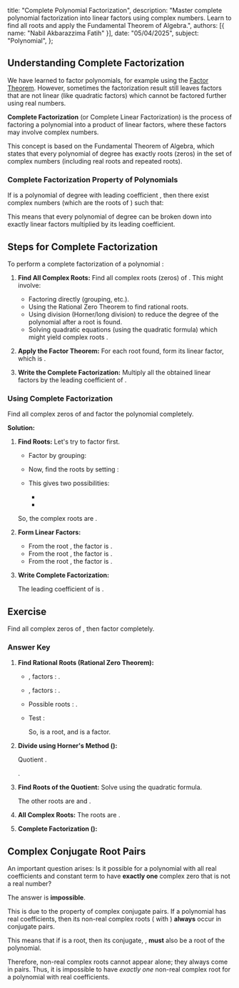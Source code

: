   title: "Complete Polynomial Factorization",
  description: "Master complete polynomial factorization into linear factors using complex numbers. Learn to find all roots and apply the Fundamental Theorem of Algebra.",
  authors: [{ name: "Nabil Akbarazzima Fatih" }],
  date: "05/04/2025",
  subject: "Polynomial",
};

## Understanding Complete Factorization

We have learned to factor polynomials, for example using the [Factor Theorem](/subject/high-school/11/mathematics/polynomial/factor-theorem). However, sometimes the factorization result still leaves factors that are not linear (like quadratic factors) which cannot be factored further using real numbers.

**Complete Factorization** (or Complete Linear Factorization) is the process of factoring a polynomial into a product of linear factors, where these factors may involve complex numbers.

This concept is based on the Fundamental Theorem of Algebra, which states that every polynomial of degree <InlineMath math="n \ge 1" /> has exactly <InlineMath math="n" /> roots (zeros) in the set of complex numbers (including real roots and repeated roots).

### Complete Factorization Property of Polynomials

If <InlineMath math="P(x)" /> is a polynomial of degree <InlineMath math="n \ge 1" /> with leading coefficient <InlineMath math="a_n \neq 0" />, then there exist complex numbers <InlineMath math="c_1, c_2, \dots, c_n" /> (which are the roots of <InlineMath math="P(x)" />) such that:

<BlockMath math="P(x) = a_n(x - c_1)(x - c_2)\dots(x - c_n)" />

This means that every polynomial of degree <InlineMath math="n" /> can be broken down into exactly <InlineMath math="n" /> linear factors <InlineMath math="(x - \text{root})" /> multiplied by its leading coefficient.

## Steps for Complete Factorization

To perform a complete factorization of a polynomial <InlineMath math="P(x)" />:

1. **Find All Complex Roots:** Find all <InlineMath math="n" /> complex roots (zeros) of <InlineMath math="P(x) = 0" />. This might involve:

   - Factoring directly (grouping, etc.).
   - Using the Rational Zero Theorem to find rational roots.
   - Using division (Horner/long division) to reduce the degree of the polynomial after a root is found.
   - Solving quadratic equations (using the quadratic formula) which might yield complex roots <InlineMath math="a \pm bi" />.

2. **Apply the Factor Theorem:** For each root <InlineMath math="c_i" /> found, form its linear factor, which is <InlineMath math="(x - c_i)" />.
3. **Write the Complete Factorization:** Multiply all the obtained linear factors by the leading coefficient <InlineMath math="a_n" /> of <InlineMath math="P(x)" />.

   <BlockMath math="P(x) = a_n(x - c_1)(x - c_2)\dots(x - c_n)" />

### Using Complete Factorization

Find all complex zeros of <InlineMath math="P(x) = x^3 - x^2 + x - 1" /> and factor the polynomial completely.

**Solution:**

1. **Find Roots:** Let's try to factor <InlineMath math="P(x)" /> first.

    - Factor by grouping:

      <div className="flex flex-col gap-4">
        <BlockMath math="P(x) = (x^3 - x^2) + (x - 1)" />
        <BlockMath math="P(x) = x^2(x - 1) + 1(x - 1)" />
        <BlockMath math="P(x) = (x^2 + 1)(x - 1)" />
      </div>

    - Now, find the roots by setting <InlineMath math="P(x) = 0" />:

      <BlockMath math="(x^2 + 1)(x - 1) = 0" />

    - This gives two possibilities:

      - <InlineMath math="x - 1 = 0 \implies x = 1" />
      - <InlineMath math="x^2 + 1 = 0 \implies x^2 = -1 \implies x = \pm\sqrt{-1} \implies x = \pm i" />

    So, the complex roots are <InlineMath math="1, i, -i" />.

2. **Form Linear Factors:**

    - From the root <InlineMath math="1" />, the factor is <InlineMath math="(x - 1)" />.
    - From the root <InlineMath math="i" />, the factor is <InlineMath math="(x - i)" />.
    - From the root <InlineMath math="-i" />, the factor is <InlineMath math="(x - (-i)) = (x + i)" />.

3. **Write Complete Factorization:**

    The leading coefficient of <InlineMath math="P(x)" /> is <InlineMath math="a_3 = 1" />.

    <div className="flex flex-col gap-4">
      <BlockMath math="P(x) = 1 \cdot (x - 1)(x - i)(x + i)" />
      <BlockMath math="P(x) = (x - 1)(x - i)(x + i)" />
    </div>

## Exercise

Find all complex zeros of <InlineMath math="P(x) = x^3 - 3x^2 + x + 5" />, then factor <InlineMath math="P(x)" /> completely.

### Answer Key

1. **Find Rational Roots (Rational Zero Theorem):**

    - <InlineMath math="a_0 = 5" />, factors <InlineMath math="p" />: <InlineMath math="\pm 1, \pm 5" />.
    - <InlineMath math="a_n = 1" />, factors <InlineMath math="q" />: <InlineMath math="\pm 1" />.
    - Possible roots <InlineMath math="p/q" />: <InlineMath math="\pm 1, \pm 5" />.
    - Test <InlineMath math="x = -1" />:

      <BlockMath math="P(-1) = (-1)^3 - 3(-1)^2 + (-1) + 5 = -1 - 3(1) - 1 + 5 = -1 - 3 - 1 + 5 = 0" />

      So, <InlineMath math="x = -1" /> is a root, and <InlineMath math="(x+1)" /> is a factor.

2. **Divide using Horner's Method (<InlineMath math="c = -1" />):**

   <BlockMath
     math="
        \begin{array}{c|cccc}
        -1 & 1 & -3 & 1 & 5 \\
          &   & -1 & 4 & -5 \\
        \hline
          & 1 & -4 & 5 & \boxed{0} \\
        \end{array}
        "
   />

   Quotient <InlineMath math="H(x) = x^2 - 4x + 5" />.

   <InlineMath math="P(x) = (x+1)(x^2 - 4x + 5)" />.

3. **Find Roots of the Quotient:** Solve <InlineMath math="x^2 - 4x + 5 = 0" /> using the quadratic formula.

   <div className="flex flex-col gap-4">
     <BlockMath math="x = \frac{-(-4) \pm \sqrt{(-4)^2 - 4(1)(5)}}{2(1)}" />
     <BlockMath math="x = \frac{4 \pm \sqrt{16 - 20}}{2}" />
     <BlockMath math="x = \frac{4 \pm \sqrt{-4}}{2}" />
     <BlockMath math="x = \frac{4 \pm 2i}{2}" />
     <BlockMath math="x = 2 \pm i" />
   </div>

   The other roots are <InlineMath math="2 + i" /> and <InlineMath math="2 - i" />.

4. **All Complex Roots:** The roots are <InlineMath math="-1, 2+i, 2-i" />.

5. **Complete Factorization (<InlineMath math="a_n = 1" />):**

   <div className="flex flex-col gap-4">
     <BlockMath math="P(x) = 1 \cdot (x - (-1))(x - (2+i))(x - (2-i))" />
     <BlockMath math="P(x) = (x + 1)(x - 2 - i)(x - 2 + i)" />
   </div>

## Complex Conjugate Root Pairs

An important question arises: Is it possible for a polynomial with all real coefficients and constant term to have **exactly one** complex zero that is not a real number?

The answer is **impossible**.

This is due to the property of complex conjugate pairs. If a polynomial has real coefficients, then its non-real complex roots (<InlineMath math="a + bi" /> with <InlineMath math="b \neq 0" />) **always** occur in conjugate pairs.

This means that if <InlineMath math="a + bi" /> is a root, then its conjugate, <InlineMath math="a - bi" />, **must** also be a root of the polynomial.

Therefore, non-real complex roots cannot appear alone; they always come in pairs. Thus, it is impossible to have _exactly one_ non-real complex root for a polynomial with real coefficients.
